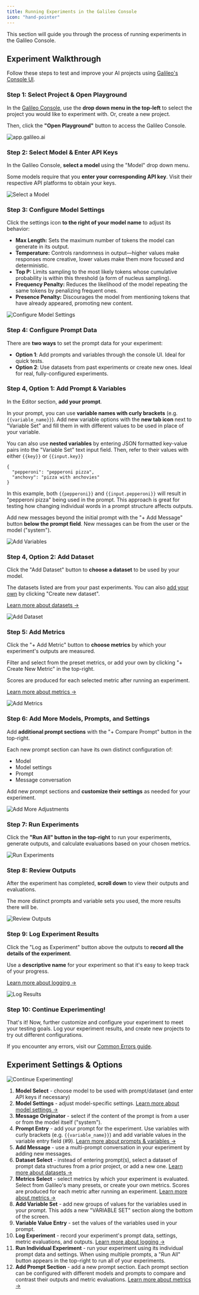 ```yaml
---
title: Running Experiments in the Galileo Console
icon: "hand-pointer"
---
```


This section will guide you through the process of running experiments in the Galileo Console.

## Experiment Walkthrough

Follow these steps to test and improve your AI projects using [Galileo's Console UI](https://app.galileo.ai).




### Step 1: Select Project & Open Playground

In the [Galileo Console](https://app.galileo.ai), use the **drop down menu in the top-left** to select the project you would like to experiment with. Or, create a new project.

Then, click the **"Open Playground"** button to access the Galileo Console.

![app.galileo.ai](/images/console-ui/home-navigation.png)



### Step 2: Select Model & Enter API Keys

In the Galileo Console, **select a model** using the "Model" drop down menu.

Some models require that you **enter your corresponding API key**. Visit their respective API platforms to obtain your keys.

![Select a Model](/images/console-ui/model-select.png)



### Step 3: Configure Model Settings

Click the settings icon **to the right of your model name** to adjust its behavior:

* **Max Length:** Sets the maximum number of tokens the model can generate in its output.
* **Temperature:** Controls randomness in output—higher values make responses more creative, lower values make them more focused and deterministic.
* **Top P:** Limits sampling to the most likely tokens whose cumulative probability is within this threshold (a form of nucleus sampling).
* **Frequency Penalty:** Reduces the likelihood of the model repeating the same tokens by penalizing frequent ones.
* **Presence Penalty:** Discourages the model from mentioning tokens that have already appeared, promoting new content.

![Configure Model Settings](/images/console-ui/model-settings.png)





### Step 4: Configure Prompt Data

There are **two ways** to set the prompt data for your experiment:

* **Option 1**: Add prompts and variables through the console UI. Ideal for quick tests.
* **Option 2**: Use datasets from past experiments or create new ones. Ideal for real, fully-configured experiments.




### Step 4, Option 1: Add Prompt & Variables

In the Editor section, **add your prompt**.

In your prompt, you can use **variable names with curly brackets** (e.g. `{{variable_name}}`). Add new variable options with the **new tab icon** next to "Variable Set" and fill them in with different values to be used in place of your variable.

You can also use **nested variables** by entering JSON formatted key-value pairs into the "Variable Set" text input field. Then, refer to their values with either `{{key}}` or `{{input.key}}`

```
{
  "pepperoni": "pepperoni pizza",
  "anchovy": "pizza with anchovies"
}
```
In this example, both `{{pepperoni}}` and `{{input.pepperoni}}` will result in "pepperoni pizza" being used in the prompt. This approach is great for testing how changing individual words in a prompt structure affects outputs.

Add new messages beyond the initial prompt with the "+ Add Message" button **below the prompt field**. New messages can be from the user or the model ("system").

![Add Variables](/images/console-ui/variables-example.png)




### Step 4, Option 2: Add Dataset

Click the "Add Dataset" button to **choose a dataset** to be used by your model.

The datasets listed are from your past experiments. You can also [add your own](/getting-started/experiments/datasets) by clicking "Create new dataset".

[Learn more about datasets →](/getting-started/experiments/datasets)

![Add Dataset](/images/console-ui/dataset-select.png)




### Step 5: Add Metrics

Click the "+ Add Metric" button to **choose metrics** by which your experiment's outputs are measured.

Filter and select from the preset metrics, or add your own by clicking "+ Create New Metric" in the top-right.

Scores are produced for each selected metric after running an experiment.

[Learn more about metrics →](/concepts/metrics/overview)

![Add Metrics](/images/console-ui/metrics-select.png)





### Step 6: Add More Models, Prompts, and Settings

Add **additional prompt sections** with the "+ Compare Prompt" button in the top-right.

Each new prompt section can have its own distinct configuration of:
* Model
* Model settings
* Prompt
* Message conversation

Add new prompt sections and **customize their settings** as needed for your experiment.

![Add More Adjustments](/images/console-ui/two-models-example.png)




### Step 7: Run Experiments

Click the **"Run All" button in the top-right** to run your experiments, generate outputs, and calculate evaluations based on your chosen metrics.

![Run Experiments](/images/console-ui/generating-results.png)




### Step 8: Review Outputs

After the experiment has completed, **scroll down** to view their outputs and evaluations.

The more distinct prompts and variable sets you used, the more results there will be.

![Review Outputs](/images/console-ui/experiment-results.png)




### Step 9: Log Experiment Results

Click the "Log as Experiment" button above the outputs to **record all the details of the experiment**.

Use a **descriptive name** for your experiment so that it's easy to keep track of your progress.

[Learn more about logging →](/getting-started/logging)

![Log Results](/images/console-ui/experiment-name.png)



### Step 10: Continue Experimenting!

That's it! Now, further customize and configure your experiment to meet your testing goals. Log your experiment results, and create new projects to try out different configurations.

If you encounter any errors, visit our [Common Errors guide](/references/faqs/errors).





## Experiment Settings & Options

![Continue Experimenting!](/images/console-ui/labeled-console-ui.png)

1. **Model Select** - choose model to be used with prompt/dataset (and enter API keys if necessary)
2. **Model Settings** - adjust model-specific settings. [Learn more about model settings →](#step-3-configure-model-settings)
3. **Message Originator** - select if the content of the prompt is from a user or from the model itself ("system").
4. **Prompt Entry** - add your prompt for the experiment. Use variables with curly brackets (e.g. `{{variable_name}}`) and add variable values in the variable entry field (#9). [Learn more about prompts & variables →](#step-4-option-1-add-prompt--variables)
5. **Add Message** - use a multi-prompt conversation in your experiment by adding new messages.
6. **Dataset Select** - instead of entering prompt(s), select a dataset of prompt data structures from a prior project, or add a new one. [Learn more about datasets →](/getting-started/experiments/datasets)
7. **Metrics Select** - select metrics by which your experiment is evaluated. Select from Galileo's many presets, or create your own metrics. Scores are produced for each metric after running an experiment. [Learn more about metrics →](/concepts/metrics/overview)
8. **Add Variable Set** - add new groups of values for the variables used in your prompt. This adds a new "VARIABLE SET" section along the bottom of the screen.
9. **Variable Value Entry** - set the values of the variables used in your prompt.
10. **Log Experiment** - record your experiment's prompt data, settings, metric evaluations, and outputs. [Learn more about logging →](/getting-started/logging)
11. **Run Individual Experiment** - run your experiment using its individual prompt data and settings. When using multiple prompts, a "Run All" button appears in the top-right to run all of your experiments.
12. **Add Prompt Section** - add a new prompt section. Each prompt section can be configured with different models and prompts to compare and contrast their outputs and metric evaluations. [Learn more about metrics →](/concepts/metrics/overview)